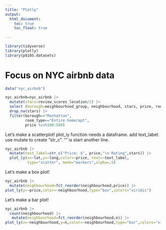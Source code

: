 ```yaml
---
title: "Plotly"
output: 
  html_document:
    toc: true
    toc_float: true
   
---
```


```r
library(tidyverse)
library(plotly)
library(p8105.datasets)
```

# Focus on NYC airbnb data
```r
data("nyc_airbnb")

nyc_airbnb=nyc_airbnb |> 
  mutate(stars=review_scores_location/2) |> 
  select (borough=neighbourhood_group, neighbourhood, stars, price, room_type, lat, long) |> 
  drop_na(stars) |> 
  filter(borough=="Manhattan",
         room_type=="Entire home/apt",
         price %in%100:500)
```


Let's make a scatterplot!
plot_ly function needs a dataframe. 
add text_label: use mutate to create "str_c".
"\n" is start another line.

```r
nyc_airbnb |> 
  mutate(text_label=str_c("Price: $", price,"\n Rating",stars)) |> 
  plot_ly(x=~lat,y=~long,color=~price, text=~text_label,
          type="scatter", mode="markers",alpha=.5)
```

Let's make a box plot!

```r

nyc_airbnb |> 
  mutate(neighbourhood=fct_reorder(neighbourhood,price)) |> 
plot_ly(y=~price,color=~neighbourhood,type="box",colors="viridis")
```

Let's make a bar plot!

```r

nyc_airbnb |> 
  count(neighbourhood) |> 
   mutate(neighbourhood=fct_reorder(neighbourhood,n)) |> 
plot_ly(x=~neighbourhood,y=n,color=~neighbourhood,type="bar",colors="viridis")
```

